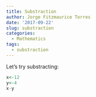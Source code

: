 ```yaml
---
title: Substraction
author: Jorge Fitzmaurice Torres
date: '2017-09-22'
slug: substraction
categories:
  - Mathematics
tags:
  - substraction
---
```


Let's try substracting:

```r
x<-12
y<-4
x-y
```

